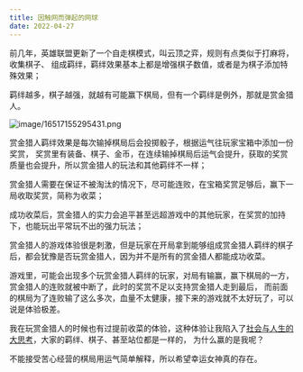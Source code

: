 ```yaml
---
title: 因触网而弹起的网球
date: 2022-04-27
---
```


前几年，英雄联盟更新了一个自走棋模式，叫云顶之弈，规则有点类似于打麻将，收集棋子、
组成羁绊，羁绊效果基本上都是增强棋子数值，或者是为棋子添加特殊效果；

羁绊越多，棋子越强，就越有可能赢下棋局，但有一个羁绊是例外，那就是赏金猎人。

![image/16517155295431.png](/image/lol.png)

赏金猎人羁绊效果是每次输掉棋局后会投掷骰子，根据运气往玩家宝箱中添加一份奖赏，
奖赏里有装备、棋子、金币，在连续输掉棋局后运气会提升，获取的奖赏质量也会提升，所以赏金猎人的玩法和其他羁绊不一样；

赏金猎人需要在保证不被淘汰的情况下，尽可能连败，在宝箱奖赏足够后，赢下一局收取奖赏，简称为收菜；

成功收菜后，赏金猎人的实力会追平甚至远超游戏中的其他玩家，在奖赏的加持下，也能玩出平常玩不出的强力玩法；

赏金猎人的游戏体验很是刺激，但是玩家在开局拿到能够组成赏金猎人羁绊的棋子后，都会犹豫是否玩赏金猎人，因为并不是所有的赏金猎人都能成功收菜。

游戏里，可能会出现多个玩赏金猎人羁绊的玩家，对局有输赢，赢下棋局的一方，赏金猎人的连败就被中断了，此时的奖赏不足以支持赏金猎人走到最后，
而前面的棋局为了连败输了这么多次，血量不太健康，接下来的游戏就不太好玩了，可以说是体验极差。

我在玩赏金猎人的时候也有过提前收菜的体验，这种体验让我陷入了[社会与人生的大思考](https://www.baidu.com/s?ie=UTF-8&wd=%E4%BB%8A%E5%A4%A9%E4%B8%AD%E5%8D%88%E5%90%83%E4%BB%80%E4%B9%88)，大家的羁绊、棋子、甚至站位都是一样的，
为什么赢的是我呢？

不能接受苦心经营的棋局用运气简单解释，所以希望幸运女神真的存在。
